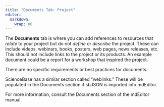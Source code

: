 ```yaml
---
title: "Documents Tab: Project"
editor: 
  markdown: 
    wrap: 80
---
```


The **Documents** tab is where you can add references to resources that *relate*
to your project but do not *define* or *describe* the project. These can include
videos, webinars, books, posters, web pages, news releases, etc. This should not
include links to the project or its products. An example document could be a
report for a workshop that inspired the project.

There are no specific requirements or best practices for documents.

::: {.callout-note}
ScienceBase has a similar section called "weblinks."
These will be populated in the Documents section if sbJSON is imported into
mdEditor. 
:::

For more information, consult the Documents section of the mdEditor manual.

